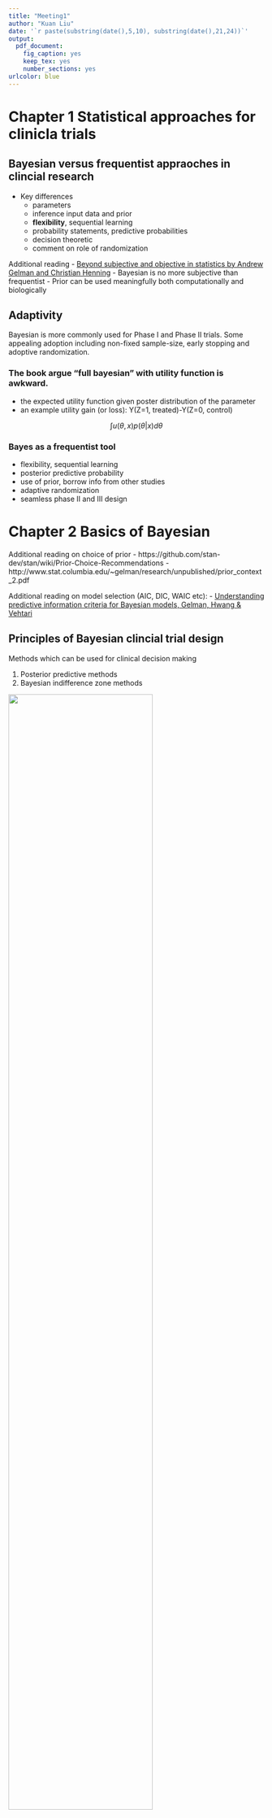 ```yaml
---
title: "Meeting1"
author: "Kuan Liu"
date: '`r paste(substring(date(),5,10), substring(date(),21,24))`'
output: 
  pdf_document:
    fig_caption: yes
    keep_tex: yes
    number_sections: yes
urlcolor: blue
---
```


# Chapter 1 Statistical approaches for clinicla trials

## Bayesian versus frequentist appraoches in clincial research

- Key differences
    - parameters
    - inference input data and prior
    - **flexibility**, sequential learning
    - probability statements, predictive probabilities
    - decision theoretic 
    - comment on role of randomization
    
Additional reading
- [Beyond subjective and objective in statistics by Andrew Gelman and Christian Henning](http://www.stat.columbia.edu/~gelman/research/published/gelman_hennig_full_discussion.pdf)
    - Bayesian is no more subjective than frequentist
    - Prior can be used meaningfully both computationally and biologically
    
## Adaptivity

Bayesian is more commonly used for Phase I and Phase II trials. Some appealing adoption including non-fixed sample-size, early stopping and adoptive randomization.

### The book argue "full bayesian" with utility function is awkward.

- the expected utility function given poster distribution of the parameter
- an example utility gain (or loss): Y(Z=1, treated)-Y(Z=0, control)

$$ \int u(\theta, x) p(\theta |x)d\theta $$

### Bayes as a frequentist tool
- flexibility, sequential learning
- posterior predictive probability
- use of prior, borrow info from other studies
- adaptive randomization
- seamless phase II and III design


# Chapter 2 Basics of Bayesian

Additional reading on choice of prior
 - https://github.com/stan-dev/stan/wiki/Prior-Choice-Recommendations
 - http://www.stat.columbia.edu/~gelman/research/unpublished/prior_context_2.pdf
 
Additional reading on model selection (AIC, DIC, WAIC etc):
- [Understanding predictive information criteria for Bayesian models, Gelman, Hwang & Vehtari](http://www.stat.columbia.edu/~gelman/research/published/waic_understand3.pdf)
 
## Principles of Bayesian clincial trial design

Methods which can be used for clinical decision making

1.  Posterior predictive methods
2.  Bayesian indifference zone methods

![](Figure2.10.PNG){width=75%}

3. Use of priors
4. Operating characteristics - Bayesian trial sample size

Additional reading on Bayesian trial sample size

- [Bayesian techniques for sample size determination in clinical trials: a short review](https://doi.org/10.1191/0962280203sm345oa)
- [Using historical data for Bayesian sample size
determination]( https://doi.org/10.1111/j.1467-985X.2006.00438.)
- [Clinical Trials and Sample Size
Considerations: Another Perspective](https://projecteuclid.org/journals/statistical-science/volume-15/issue-2/Clinical-Trials-and-Sample-Size-Considerations-AnotherPerspective/10.1214/ss/1009212752.full)

Some thing interesting to read:
Bayesian and type I error, https://www.fharrell.com/post/pvalprobs/

5. Online Bayesian Phase I and II design apps, https://trialdesign.org/#newsSection


# Discussions

1. Example Bayesian trial, Advanced reperfusion strategies for patients with out-of-hospital cardiac arrest and refractory ventricular fibrillation (ARREST): a phase 2, single centre, open-label, randomised controlled trial, https://doi.org/10.1016/S0140-6736(20)32338-2

 - The use of potentially optimistic treatment effect target belief
 - Cost of using ECMO versus control

2. P-value versus Bayes factor, confidence interval versus credible region. (http://www.utstat.toronto.edu/mikevans/jeffrosenthal/chap7.pdf)




